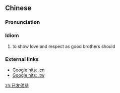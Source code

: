 ==Chinese==
{{zh-forms}}

===Pronunciation===
{{zh-pron
|m=xiōng yǒu dì gōng
|cat=id
}}

===Idiom===
{{zh-idiom}}

# to show love and respect as good brothers should

===External links===
* [http://www.google.com.cn/search?as_q=&num=10&hl=zh-CN&btnG=Google+%E6%90%9C%E7%B4%A2&as_epq=%E5%85%84%E5%8F%8B%E5%BC%9F%E6%81%AD&as_oq=&as_eq=&lr=&as_ft=i&as_filetype=&as_qdr=all&as_occt=any&as_dt=i&as_sitesearch=.cn&as_rights= Google hits: .cn]
* [http://www.google.com.tw/search?as_q=&num=10&hl=zh-TW&btnG=Google+%E6%90%9C%E5%B0%8B&as_epq=%E5%85%84%E5%8F%8B%E5%BC%9F%E6%81%AD&as_oq=&as_eq=&lr=&as_ft=i&as_filetype=&as_qdr=all&as_occt=any&as_dt=i&as_sitesearch=.tw&as_rights=&safe=images Google hits: .tw]

[[zh:兄友弟恭]]